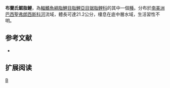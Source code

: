 {{Speciesbox 
| genus = Serrasalmus
| species = brandtii
| status = NE
| status_system = IUCN3.1
| authority =  [[Lütken|Lütken]], 1875
| synonyms = *''Serrasalmo brandtii,Lütken,1875''
*''Serrasalmus brandti,Lütken,1875''
}}
'''布蘭氏鋸脂鯉'''，為[[輻鰭魚綱|輻鰭魚綱]][[脂鯉目|脂鯉目]][[脂鯉亞目|脂鯉亞目]][[锯脂鲤科|锯脂鲤科]]的其中一個[[種|種]]。分布於[[南美洲|南美洲]][[巴西|巴西]][[聖弗朗西斯科河|聖弗朗西斯科河]]流域，體長可達21.2公分，棲息在底中層水域，生活習性不明。

==参考文献==
{{refbegin}}
*{{FishBase_species|genus=Serrasalmus|species=brandtii|year=2014|month=1}}
{{refend}}

== 扩展阅读 ==
{{refbegin}}
{{wikispecies-inline|Serrasalmus brandtii|布蘭氏鋸脂鯉}}
{{refend}}

{{Taxonbar|from=Q1165646}}

[[Category:鋸脂鯉屬|B]]


{{魚類小作品}}